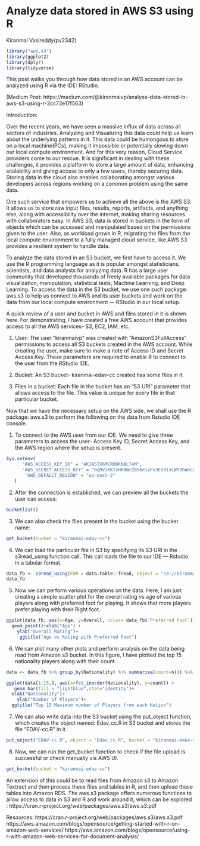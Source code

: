 # Analyze data stored in AWS S3 using R 

Kiranmai Vasireddy(pv2342)

```r
library("aws.s3")
library(ggplot2)
library(dplyr)
library(tidyverse)
```

This post walks you through how data stored in an AWS account can be analyzed using R via the IDE: RStudio.

(Medium Post: https://medium.com/@kiranmaivp/analyse-data-stored-in-aws-s3-using-r-3cc73e17f563)

Introduction:

Over the recent years, we have seen a massive influx of data across all sectors of industries. Analyzing and Visualizing this data could help us learn about the underlying patterns in it. This data could be humongous to store on a local machine(PCs), making it impossible or potentially slowing down our local compute environment. And for this very reason, Cloud Service providers come to our rescue. It is significant in dealing with these challenges, it provides a platform to store a large amount of data, enhancing scalability and giving access to only a few users, thereby securing data. Storing data in the cloud also enables collaborating amongst various developers across regions working on a common problem using the same data.

One such service that empowers us to achieve all the above is the AWS S3. It allows us to store raw input files, results, reports, artifacts, and anything else, along with accessibility over the internet, making sharing resources with collaborators easy. In AWS S3, data is stored in buckets in the form of objects which can be accessed and manipulated based on the permissions given to the user. Also, as workload grows in R, migrating the files from the local compute environment to a fully managed cloud service, like AWS S3 provides a resilient system to handle data.

To analyze the data stored in an S3 bucket, we first have to access it. We use the R programming language as it is popular amongst statisticians, scientists, and data analysts for analyzing data. R has a large user community that developed thousands of freely available packages for data visualization, manipulation, statistical tests, Machine Learning, and Deep Learning. To access the data in the S3 bucket, we use one such package: aws.s3 to help us connect to AWS and its user buckets and work on the data from our local compute environment — RStudio in our local setup.

A quick review of a user and bucket in AWS and files stored in it is shown here. For demonstrating, I have created a free AWS account that provides access to all the AWS services- S3, EC2, IAM, etc.

1. User: The user “kiranmaivp” was created with “AmazonS3FullAccess” permissions to access all S3 buckets created in the AWS account. While creating the user, make sure to make a note of Access ID and Secret Access Key. These parameters are required to enable R to connect to the user from the RStudio IDE.

2. Bucket: An S3 bucket- kiranmai-edav-cc created has some files in it.

3. Files in a bucket: Each file in the bucket has an “S3 URI” parameter that allows access to the file. This value is unique for every file in that particular bucket.

Now that we have the necessary setup on the AWS side, we shall use the R package: aws.s3 to perform the following on the data from Rstudio IDE console.


1.  To connect to the AWS user from our IDE. We need to give three parameters to access the user- Access Key ID, Secret Access Key, and the AWS region where the setup is present.

```r

Sys.setenv(
      "AWS_ACCESS_KEY_ID" = "AKIASTX6MCRDBKNAL74M",
      "AWS_SECRET_ACCESS_KEY" = "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",
       "AWS_DEFAULT_REGION" = "us-east-2"
   )

```

2. After the connection is established, we can preview all the buckets the user can access:

```r
bucketlist()
```

3. We can also check the files present in the bucket using the bucket name:

```r
get_bucket(bucket = "kiranmai-edav-cc")
```

4. We can load the particular file in S3 by specifying its S3 URI in the s3read_using function call. This call loads the file to our IDE — Rstudio in a tabular format.

```r
data_fb <- s3read_using(FUN = data.table::fread, object = "s3://kiranmai-edav-cc/data.csv")
data_fb
```

5. Now we can perform various operations on the data. Here, I am just creating a simple scatter plot for the overall rating vs age of various players along with preferred foot for playing. It shows that more players prefer playing with their Right foot.

```r
ggplot(data_fb, aes(x=Age, y=Overall, color= data_fb$`Preferred Foot`)) + 
  geom_point()+xlab("Age") +
    ylab("Overall Rating")+
     ggtitle("Age vs Rating with Preferred Foot")
```

6.  We can plot many other plots and perform analysis on the data being read from Amazon s3 bucket. In this figure, I have plotted the top 15 nationality players along with their count.

```r
data <- data_fb %>% group_by(Nationality) %>% summarise(count=n()) %>% arrange(desc(count))

ggplot(data[1:15,], aes(x=fct_inorder(Nationality), y=count)) +
   geom_bar(fill = "lightblue",stat="identity")+
  xlab("Nationality")+
    ylab("Number of Players")+
  ggtitle("Top 15 Maximum number of Players from each Nation")

```

7. We can also write data into the S3 bucket using the put_object function, which creates the object named: Edav_cc.R in S3 bucket and stores the file “EDAV-cc.R” in it.

```r
put_object("EDAV-cc.R", object = "Edav_cc.R", bucket = "kiranmai-edav-cc")
```

8. Now, we can run the get_bucket function to check if the file upload is successful or check manually via AWS UI.

```r
get_bucket(bucket = "kiranmai-edav-cc")
```

An extension of this could be to read files from Amazon s3 to Amazon Textract and then process these files and tables in R, and then upload these tables into Amazon RDS.
The aws.s3 package offers numerous functions to allow access to data in S3 and R and work around it, which can be explored : https://cran.r-project.org/web/packages/aws.s3/aws.s3.pdf

Resources:
https://cran.r-project.org/web/packages/aws.s3/aws.s3.pdf
https://aws.amazon.com/blogs/opensource/getting-started-with-r-on-amazon-web-services/
https://aws.amazon.com/blogs/opensource/using-r-with-amazon-web-services-for-document-analysis/





